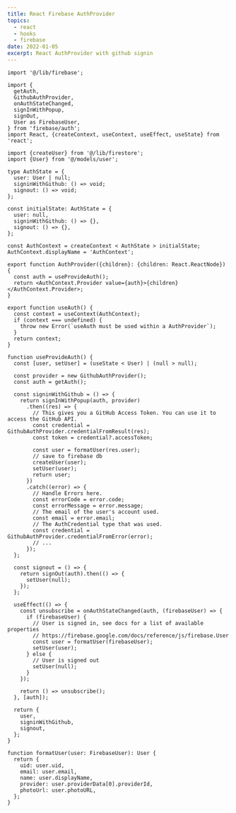 ```yaml
---
title: React Firebase AuthProvider
topics:
  - react
  - hooks
  - firebase
date: 2022-01-05
excerpt: React AuthProvider with github signin
---
```


```tsx
import '@/lib/firebase';

import {
  getAuth,
  GithubAuthProvider,
  onAuthStateChanged,
  signInWithPopup,
  signOut,
  User as FirebaseUser,
} from 'firebase/auth';
import React, {createContext, useContext, useEffect, useState} from 'react';

import {createUser} from '@/lib/firestore';
import {User} from '@/models/user';

type AuthState = {
  user: User | null;
  signinWithGithub: () => void;
  signout: () => void;
};

const initialState: AuthState = {
  user: null,
  signinWithGithub: () => {},
  signout: () => {},
};

const AuthContext = createContext < AuthState > initialState;
AuthContext.displayName = 'AuthContext';

export function AuthProvider({children}: {children: React.ReactNode}) {
  const auth = useProvideAuth();
  return <AuthContext.Provider value={auth}>{children}</AuthContext.Provider>;
}

export function useAuth() {
  const context = useContext(AuthContext);
  if (context === undefined) {
    throw new Error(`useAuth must be used within a AuthProvider`);
  }
  return context;
}

function useProvideAuth() {
  const [user, setUser] = (useState < User) | (null > null);

  const provider = new GithubAuthProvider();
  const auth = getAuth();

  const signinWithGithub = () => {
    return signInWithPopup(auth, provider)
      .then((res) => {
        // This gives you a GitHub Access Token. You can use it to access the GitHub API.
        const credential = GithubAuthProvider.credentialFromResult(res);
        const token = credential?.accessToken;

        const user = formatUser(res.user);
        // save to firebase db
        createUser(user);
        setUser(user);
        return user;
      })
      .catch((error) => {
        // Handle Errors here.
        const errorCode = error.code;
        const errorMessage = error.message;
        // The email of the user's account used.
        const email = error.email;
        // The AuthCredential type that was used.
        const credential = GithubAuthProvider.credentialFromError(error);
        // ...
      });
  };

  const signout = () => {
    return signOut(auth).then(() => {
      setUser(null);
    });
  };

  useEffect(() => {
    const unsubscribe = onAuthStateChanged(auth, (firebaseUser) => {
      if (firebaseUser) {
        // User is signed in, see docs for a list of available properties
        // https://firebase.google.com/docs/reference/js/firebase.User
        const user = formatUser(firebaseUser);
        setUser(user);
      } else {
        // User is signed out
        setUser(null);
      }
    });

    return () => unsubscribe();
  }, [auth]);

  return {
    user,
    signinWithGithub,
    signout,
  };
}

function formatUser(user: FirebaseUser): User {
  return {
    uid: user.uid,
    email: user.email,
    name: user.displayName,
    provider: user.providerData[0].providerId,
    photoUrl: user.photoURL,
  };
}
```
